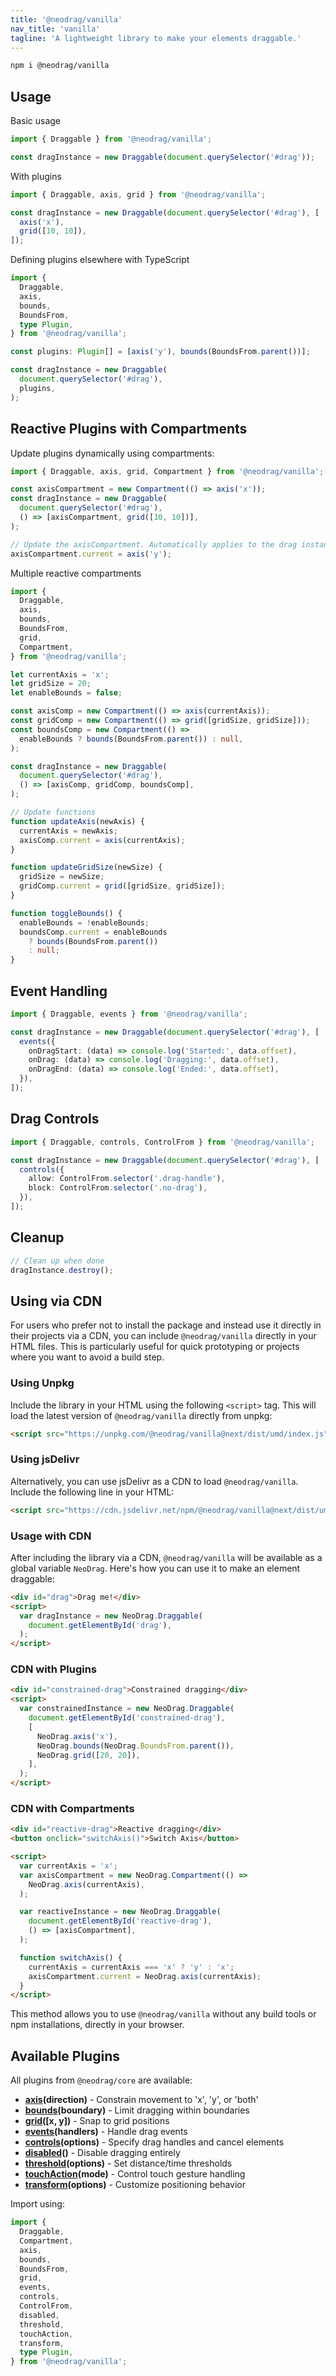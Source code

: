 ```yaml
---
title: '@neodrag/vanilla'
nav_title: 'vanilla'
tagline: 'A lightweight library to make your elements draggable.'
---
```


```sh
npm i @neodrag/vanilla
```

## Usage

Basic usage

```typescript
import { Draggable } from '@neodrag/vanilla';

const dragInstance = new Draggable(document.querySelector('#drag'));
```

With plugins

```typescript
import { Draggable, axis, grid } from '@neodrag/vanilla';

const dragInstance = new Draggable(document.querySelector('#drag'), [
  axis('x'),
  grid([10, 10]),
]);
```

Defining plugins elsewhere with TypeScript

```typescript
import {
  Draggable,
  axis,
  bounds,
  BoundsFrom,
  type Plugin,
} from '@neodrag/vanilla';

const plugins: Plugin[] = [axis('y'), bounds(BoundsFrom.parent())];

const dragInstance = new Draggable(
  document.querySelector('#drag'),
  plugins,
);
```

## Reactive Plugins with Compartments

Update plugins dynamically using compartments:

```typescript
import { Draggable, axis, grid, Compartment } from '@neodrag/vanilla';

const axisCompartment = new Compartment(() => axis('x'));
const dragInstance = new Draggable(
  document.querySelector('#drag'),
  () => [axisCompartment, grid([10, 10])],
);

// Update the axisCompartment. Automatically applies to the drag instance
axisCompartment.current = axis('y');
```

Multiple reactive compartments

```typescript
import {
  Draggable,
  axis,
  bounds,
  BoundsFrom,
  grid,
  Compartment,
} from '@neodrag/vanilla';

let currentAxis = 'x';
let gridSize = 20;
let enableBounds = false;

const axisComp = new Compartment(() => axis(currentAxis));
const gridComp = new Compartment(() => grid([gridSize, gridSize]));
const boundsComp = new Compartment(() =>
  enableBounds ? bounds(BoundsFrom.parent()) : null,
);

const dragInstance = new Draggable(
  document.querySelector('#drag'),
  () => [axisComp, gridComp, boundsComp],
);

// Update functions
function updateAxis(newAxis) {
  currentAxis = newAxis;
  axisComp.current = axis(currentAxis);
}

function updateGridSize(newSize) {
  gridSize = newSize;
  gridComp.current = grid([gridSize, gridSize]);
}

function toggleBounds() {
  enableBounds = !enableBounds;
  boundsComp.current = enableBounds
    ? bounds(BoundsFrom.parent())
    : null;
}
```

## Event Handling

```typescript
import { Draggable, events } from '@neodrag/vanilla';

const dragInstance = new Draggable(document.querySelector('#drag'), [
  events({
    onDragStart: (data) => console.log('Started:', data.offset),
    onDrag: (data) => console.log('Dragging:', data.offset),
    onDragEnd: (data) => console.log('Ended:', data.offset),
  }),
]);
```

## Drag Controls

```typescript
import { Draggable, controls, ControlFrom } from '@neodrag/vanilla';

const dragInstance = new Draggable(document.querySelector('#drag'), [
  controls({
    allow: ControlFrom.selector('.drag-handle'),
    block: ControlFrom.selector('.no-drag'),
  }),
]);
```

## Cleanup

```typescript
// Clean up when done
dragInstance.destroy();
```

## Using via CDN

For users who prefer not to install the package and instead use it directly in their projects via a CDN, you can include `@neodrag/vanilla` directly in your HTML files. This is particularly useful for quick prototyping or projects where you want to avoid a build step.

### Using Unpkg

Include the library in your HTML using the following `<script>` tag. This will load the latest version of `@neodrag/vanilla` directly from unpkg:

```html
<script src="https://unpkg.com/@neodrag/vanilla@next/dist/umd/index.js"></script>
```

### Using jsDelivr

Alternatively, you can use jsDelivr as a CDN to load `@neodrag/vanilla`. Include the following line in your HTML:

```html
<script src="https://cdn.jsdelivr.net/npm/@neodrag/vanilla@next/dist/umd/index.js"></script>
```

### Usage with CDN

After including the library via a CDN, `@neodrag/vanilla` will be available as a global variable `NeoDrag`. Here's how you can use it to make an element draggable:

```html
<div id="drag">Drag me!</div>
<script>
  var dragInstance = new NeoDrag.Draggable(
    document.getElementById('drag'),
  );
</script>
```

### CDN with Plugins

```html
<div id="constrained-drag">Constrained dragging</div>
<script>
  var constrainedInstance = new NeoDrag.Draggable(
    document.getElementById('constrained-drag'),
    [
      NeoDrag.axis('x'),
      NeoDrag.bounds(NeoDrag.BoundsFrom.parent()),
      NeoDrag.grid([20, 20]),
    ],
  );
</script>
```

### CDN with Compartments

```html
<div id="reactive-drag">Reactive dragging</div>
<button onclick="switchAxis()">Switch Axis</button>

<script>
  var currentAxis = 'x';
  var axisCompartment = new NeoDrag.Compartment(() =>
    NeoDrag.axis(currentAxis),
  );

  var reactiveInstance = new NeoDrag.Draggable(
    document.getElementById('reactive-drag'),
    () => [axisCompartment],
  );

  function switchAxis() {
    currentAxis = currentAxis === 'x' ? 'y' : 'x';
    axisCompartment.current = NeoDrag.axis(currentAxis);
  }
</script>
```

This method allows you to use `@neodrag/vanilla` without any build tools or npm installations, directly in your browser.

## Available Plugins

All plugins from `@neodrag/core` are available:

- **[axis](/docs/vanilla/plugin/axis)(direction)** - Constrain movement to 'x', 'y', or 'both'
- **[bounds](/docs/vanilla/plugin/bounds)(boundary)** - Limit dragging within boundaries
- **[grid](/docs/vanilla/plugin/grid)([x, y])** - Snap to grid positions
- **[events](/docs/vanilla/plugin/events)(handlers)** - Handle drag events
- **[controls](/docs/vanilla/plugin/controls)(options)** - Specify drag handles and cancel elements
- **[disabled](/docs/vanilla/plugin/disabled)()** - Disable dragging entirely
- **[threshold](/docs/vanilla/plugin/threshold)(options)** - Set distance/time thresholds
- **[touchAction](/docs/vanilla/plugin/touch-action)(mode)** - Control touch gesture handling
- **[transform](/docs/vanilla/plugin/transform)(options)** - Customize positioning behavior

Import using:

```typescript
import {
  Draggable,
  Compartment,
  axis,
  bounds,
  BoundsFrom,
  grid,
  events,
  controls,
  ControlFrom,
  disabled,
  threshold,
  touchAction,
  transform,
  type Plugin,
} from '@neodrag/vanilla';
```
